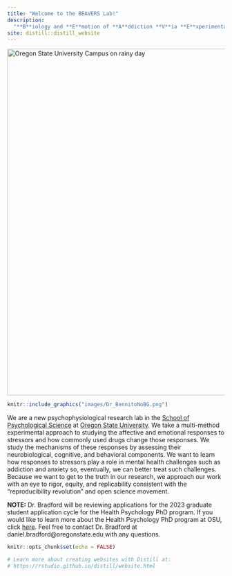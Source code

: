 ```yaml
---
title: "Welcome to the BEAVERS Lab!"  
description:
  "**B**iology and **E**motion of **A**ddiction **V**ia **E**xperimental and **R**eproducible **S**cience"
site: distill::distill_website
---
```

<img src="images/OSU2.png" alt="Oregon State University Campus on rainy day" style="width:800px;"/>

:::float-image

```r
knitr::include_graphics("images/Dr_BennitoNoBG.png")
```

We are a new psychophysiological research lab in the [School of Psychological Science](https://catalog.oregonstate.edu/college-departments/liberal-arts/school-psychological-sciences/) at [Oregon State University](https://oregonstate.edu/). We take a multi-method experimental approach to studying the affective and emotional responses to stressors and how commonly used drugs change those responses. We study the mechanisms of these responses by assessing their neurobiological, cognitive, and behavioral components. We want to learn how responses to stressors play a role in mental health challenges such as addiction and anxiety so, eventually, we can better treat such challenges. Because we want to get to the truth in our research, we approach our work with an eye to rigor, equity, and replicability consistent with the “reproducibility revolution” and open science movement. 
:::

<div class="note">
<strong> NOTE:</strong> Dr. Bradford will be reviewing applications for the 2023 graduate student application cycle for the Health Psychology PhD program. If you would like to learn more about the Health Psychology PhD program at OSU, click [here](https://liberalarts.oregonstate.edu/sps/psychology/graduate-psychology/about-our-program/health-psychology-area). Feel free to contact Dr. Bradford at daniel.bradford@oregonstate.edu with any questions. </div> 

<!--![](images/Dr_BennitoNoBG.png)-->

<!-- if doing in R: ```{r, layout="l-screen-inset", fig.cap="Atlantic Forest landscape in southern Brazil", echo=FALSE}
knitr::include_graphics("img/img2.jpg")
```-->

<!--<img src="images/Dr_BennitoNoBG.png" alt="drawing" style="width:500px;"/> -->

```r
knitr::opts_chunk$set(echo = FALSE)

# Learn more about creating websites with Distill at:
# https://rstudio.github.io/distill/website.html

```

